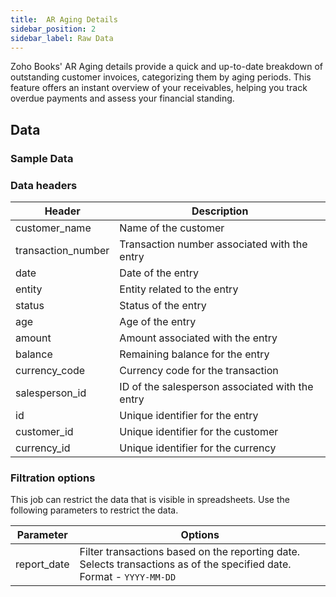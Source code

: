 ```yaml
---
title:  AR Aging Details
sidebar_position: 2
sidebar_label: Raw Data
---
```



Zoho Books' AR Aging details provide a quick and up-to-date breakdown of outstanding customer invoices, categorizing them by aging periods. This feature offers an instant overview of your receivables, helping you track overdue payments and assess your financial standing.

<AddJob
  template="gsheet_zoho_books_db_get_ar_aging_details"
/>


## Data

### Sample Data

<Gsheet
  src="https://docs.google.com/spreadsheets/d/1-gX-uq5YrTW-6gQJYM-mNXitEOfJLTiQCvPtV8CR1Yc/edit#gid=707677491"
/>


### Data headers

| Header              | Description                                           |
|---------------------|-------------------------------------------------------|
| customer_name       | Name of the customer                                  |
| transaction_number  | Transaction number associated with the entry         |
| date                | Date of the entry                                    |
| entity              | Entity related to the entry                           |
| status              | Status of the entry                                   |
| age                 | Age of the entry                                      |
| amount              | Amount associated with the entry                      |
| balance             | Remaining balance for the entry                       |
| currency_code       | Currency code for the transaction                     |
| salesperson_id      | ID of the salesperson associated with the entry      |
| id                  | Unique identifier for the entry                       |
| customer_id         | Unique identifier for the customer                    |
| currency_id         | Unique identifier for the currency                    |



### Filtration options

This job can restrict the data that is visible in spreadsheets. Use the following parameters to restrict the data.

| Parameter | Options |
|----|----|                                                                                   
| report_date | Filter transactions based on the reporting date. Selects transactions as of the specified date. Format - `YYYY-MM-DD` |


<!---
## Others

### Similar jobs

Similar sort of data can be achieved by using get accounting transaction job and filtering it by invoice type. 

### Reports that use this job

Here are some of the report templates that use this job: 
-->